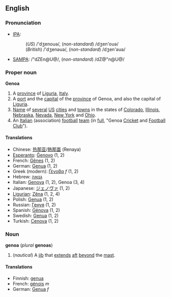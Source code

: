 ==English==
===Pronunciation===
*[[IPA]]:
*:(''US'') /'dʒenouə/, (''non-standard'') /dʒen'ouə/
*:(''British'') /'dʒenəuə/, (''non-standard'') /dʒen'əuə/
*[[SAMPA]]: /"dZEn@U@/, (''non-standard'') /dZ@"n@U@/

===Proper noun===
'''Genoa'''

#A [[province]] of [[Liguria]], [[Italy]].
#A [[port]] and the [[capital]] of the [[province]] of Genoa, and also the capital of [[Liguria]].
#[[Name]] of [[several]] [[US]] [[city|cities]] and [[town]]s in the states of [[Colorado]], [[Illinois]], [[Nebraska]], [[Nevada]], [[New York]]  and [[Ohio]].
#An [[Italian]] (association) [[football]] [[team]] (in [[full]], "Genoa [[Cricket]] and [[Football]] [[Club]]").

====Translations====
*Chinese: [[热那亚]]/[[熱那亜]] (Renaya)
*[[Esperanto]]: [[Ĝenovo]] (1, 2)
*French: [[Gênes]] (1, 2)
*German: [[Genua]] (1, 2)
*Greek (modern): [[Γένοβα]] ''f'' (1, 2)
*Hebrew: [[גנואה]]   
*Italian: [[Genova]] (1, 2), Genoa (3, 4)
*Japanese: [[ジェノヴァ]] (1, 2)
*[[Ligurian]]: [[Zêna]] (1, 2, 4)
*Polish: [[Genua]] (1, 2)
*Russian: [[Генуя]] (1, 2)
*Spanish: [[Génova]] (1, 2)
*Swedish: [[Genua]] (1, 2)
*Turkish: [[Cenova]] (1, 2)

===Noun===
'''genoa''' (''plural'' '''genoas''')

#(''nautical'') A [[jib]] that [[extend]]s [[aft]] [[beyond]] the [[mast]].

====Translations====

*Finnish: [[genua]]
*French: [[génois]] ''m''
*German: [[Genua]] ''f''